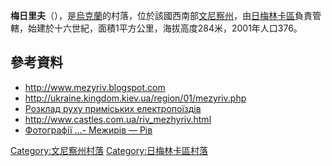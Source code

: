 {{coord|49|4|36|N|28|0|22|E|scale:30000|display=title}}

'''梅日里夫'''（{{lang-uk|Межирів}}），是[[烏克蘭|烏克蘭]]的村落，位於該國西南部[[文尼察州|文尼察州]]，由[[日梅林卡區|日梅林卡區]]負責管轄，始建於十六世紀，面積1平方公里，海拔高度284米，2001年人口376。

==參考資料==
* http://www.mezyriv.blogspot.com {{Wayback|url=http://www.mezyriv.blogspot.com/ |date=20190915233912 }}
* http://ukraine.kingdom.kiev.ua/region/01/mezyriv.php {{Wayback|url=http://ukraine.kingdom.kiev.ua/region/01/mezyriv.php |date=20160304185912 }}
* [http://swrailway.gov.ua/timetable/eltrain/?sid=208&lng= Розклад руху приміських електропоїздів] {{Wayback|url=http://swrailway.gov.ua/timetable/eltrain/?sid=208&lng= |date=20170308120022 }}
* http://www.castles.com.ua/riv_mezhyriv.html {{Wayback|url=http://www.castles.com.ua/riv_mezhyriv.html |date=20160304200138 }}
* [https://archive.is/20121130094325/486.livejournal.com/20576.html Фотографії …- Межирів — Рів]

[[Category:文尼察州村落|Category:文尼察州村落]]
[[Category:日梅林卡區村落|Category:日梅林卡區村落]]


{{Vinnytsia-geo-stub}}